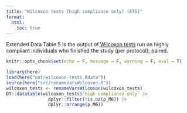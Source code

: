 ```yaml
---
title: "Wilcoxon tests (high compliance only) (ET5)"
format:
  html:
    toc: true
---
```


Extended Data Table 5 is the output of [Wilcoxon tests](helper-wilcoxon-tests.qmd) run on highly compliant individuals who finished the study (per protocol); paired.

```r
knitr::opts_chunk$set(echo = F, message = F, warning = F, eval = T)
```

```r
library(here)
load(here("out/wilcoxon-tests.Rdata"))
source(here("src/renameVarsWilcoxon.R"))
wilcoxon_tests <- renameVarsWilcoxon(wilcoxon_tests)
DT::datatable(wilcoxon_tests$`high compliance only` |> 
                dplyr::filter(!is.na(p_M6)) |> 
                dplyr::arrange(p_M6))
```